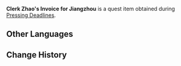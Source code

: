 {{Item Infobox
|id           = 100598
|type         = Quest Items
|image        = Item Quest Letter.png
|description  = An invoice from Clerk Zhao to Jiangzhou. There are several sheets, each with reams of text on. It seems that Jiangzhou has been putting off the planning for Lantern Rite for a very long time...
|source1      = Obtained during the [[Pressing Deadlines]] quest
}}
'''Clerk Zhao's Invoice for Jiangzhou''' is a quest item obtained during [[Pressing Deadlines]].

==Other Languages==
{{Other Languages
|default_hidden = 1
|en      = Clerk Zhao's Invoice for Jiangzhou
|zhs     = 小昭写给江舟的单据
|zhs_rm  = Xiǎozhāo Xiě Gěi Jiāngzhōu de Dānjù
|zht     = 小昭寫給江舟的單據
|zht_rm  = Xiǎozhāo Xiě Gěi Jiāngzhōu de Dānjù
|ja      = 昭から江舟への領収書
|ja_rm   = Shou kara Koushuu he no Ryoushuusho{{Assumed}}
|ko      = 소소가 강주에게 적어준 영수증
|ko_rm   = Sosoga Gangjuege Jeogeojun Yeongsujeong
|es      = Facturas de la Recepcionista Zhao para Jiangzhou
|fr      = Note de la clergesse Zhao à Jiangzhou
|ru      = Квитанция клерка Чжао для Цзян Чжоу
|th      = ใบเสร็จที่ Zhao เขียนให้ Jiangzhou
|th_rm   = 
|vi      = Hóa đơn Zhao viết cho Jiangzhou
|de      = Papiere der Beamten Zhao für Jiangzhou
|id      = Faktur Tagihan Clerk Zhao untuk Jiangzhou
|pt      = Fatura da Escriturária Zhao para Jiangzhou
}}

==Change History==
{{Change History|1.0}}